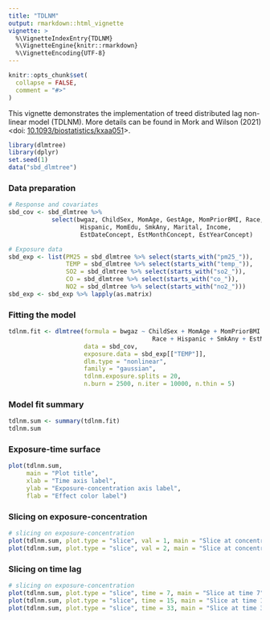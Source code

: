 ```yaml
---
title: "TDLNM"
output: rmarkdown::html_vignette
vignette: >
  %\VignetteIndexEntry{TDLNM}
  %\VignetteEngine{knitr::rmarkdown}
  %\VignetteEncoding{UTF-8}
---
```


```r
knitr::opts_chunk$set(
  collapse = FALSE,
  comment = "#>"
)
```

This vignette demonstrates the implementation of treed distributed lag non-linear model (TDLNM). More details can be found in Mork and Wilson (2021) <doi: [10.1093/biostatistics/kxaa051](https://doi.org/10.1093/biostatistics/kxaa051)>.

```r
library(dlmtree)
library(dplyr)
set.seed(1)
data("sbd_dlmtree")
```

### Data preparation
```r
# Response and covariates
sbd_cov <- sbd_dlmtree %>% 
            select(bwgaz, ChildSex, MomAge, GestAge, MomPriorBMI, Race,
                    Hispanic, MomEdu, SmkAny, Marital, Income,
                    EstDateConcept, EstMonthConcept, EstYearConcept)

# Exposure data
sbd_exp <- list(PM25 = sbd_dlmtree %>% select(starts_with("pm25_")),
                TEMP = sbd_dlmtree %>% select(starts_with("temp_")),
                SO2 = sbd_dlmtree %>% select(starts_with("so2_")),
                CO = sbd_dlmtree %>% select(starts_with("co_")),
                NO2 = sbd_dlmtree %>% select(starts_with("no2_")))
sbd_exp <- sbd_exp %>% lapply(as.matrix)
```

### Fitting the model
```r
tdlnm.fit <- dlmtree(formula = bwgaz ~ ChildSex + MomAge + MomPriorBMI + 
                                        Race + Hispanic + SmkAny + EstMonthConcept,
                     data = sbd_cov,
                     exposure.data = sbd_exp[["TEMP"]],
                     dlm.type = "nonlinear",
                     family = "gaussian",
                     tdlnm.exposure.splits = 20,
                     n.burn = 2500, n.iter = 10000, n.thin = 5)
```

### Model fit summary
```r
tdlnm.sum <- summary(tdlnm.fit)
tdlnm.sum
```

### Exposure-time surface
```r
plot(tdlnm.sum, 
     main = "Plot title", 
     xlab = "Time axis label", 
     ylab = "Exposure-concentration axis label", 
     flab = "Effect color label")
```

### Slicing on exposure-concentration
```r
# slicing on exposure-concentration
plot(tdlnm.sum, plot.type = "slice", val = 1, main = "Slice at concentration 1") 
plot(tdlnm.sum, plot.type = "slice", val = 2, main = "Slice at concentration 2")
```

### Slicing on time lag
```r
# slicing on exposure-concentration
plot(tdlnm.sum, plot.type = "slice", time = 7, main = "Slice at time 7")
plot(tdlnm.sum, plot.type = "slice", time = 15, main = "Slice at time 15")
plot(tdlnm.sum, plot.type = "slice", time = 33, main = "Slice at time 33")
```


